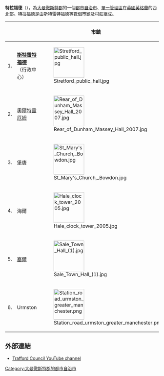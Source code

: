 {{Infobox City
|chinese_name = 特拉福德
|official_name = Metropolitan Borough of Trafford
|image_skyline = Trafford-town-hall3.jpg
|image_caption = 特拉福德議會
|image_map = EnglandTrafford.png
|map_caption = 特拉福德在英格蘭的位置圖
|latd = 53 |latm = 26 |lats = 46 |latNS = N
|longd = 2 |longm = 18 |longs = 29 |longEW = W
|subdivision_type = [[國家|國家]]
|subdivision_name = [[英國|英國]]
|subdivision_type1 = [[英格蘭區域|英格蘭區域]]
|subdivision_name1 = [[西北英格蘭|西北英格蘭]]
|subdivision_type2 = [[都市郡|都市郡]]
|subdivision_name2 = [[大曼徹斯特郡|大曼徹斯特郡]]
|found_date = 
|area_magnitude =
|area_total = 106.04
|area_urban =  
|area_metro  =  
|population_as_of  = 2007年
|population_total = 212,800 
|population_metro  = 
|population_urban = 
|population_density = 1,997 
|website = [http://www.trafford.gov.uk/ www.trafford.gov.uk]
}}

'''特拉福德'''（{{lang-en|Trafford}}），為[[大曼徹斯特郡|大曼徹斯特郡]]的一個[[都市自治市|都市自治市]]、[[單一管理區|單一管理區]]在[[英國|英國]][[英格蘭|英格蘭]]的西北部。特拉福德是由斯特雷特福德等數個市鎮及村莊組成。



{| class="wikitable" style="font-size:90%;border:0px;text-align:left;line-height:150%;"
! || colspan="2" | 市鎮 || 人口 ( 2001年 )
|-
| 1. || '''[[斯特雷特福德|斯特雷特福德]]''' （行政中心）|| [[File:Stretford_public_hall.jpg|100px]]
| align="right" | 37,455  
|-
| 2. || [[奧爾特靈厄姆|奧爾特靈厄姆]] || [[File:Rear_of_Dunham_Massey_Hall_2007.jpg|100px]]
| align="right" | 40,695
|-
| 3. || 堡唐 || [[File:St_Mary's_Church,_Bowdon.jpg|100px]]
| align="right" | 8,806 
|-
| 4. || 海爾 || [[File:Hale_clock_tower_2005.jpg|100px]]
| align="right" | 15,315 
|-
| 5. || [[塞爾_(英國)|塞爾]] || [[File:Sale_Town_Hall_(1).jpg|100px]]
| align="right" | 55,234 
|-
| 6. || Urmston || [[File:Station_road_urmston_greater_manchester.png|100px]]
| align="right" | 40,964 
|}

==外部連結==
{{commonscat|Salford}}
* [http://uk.youtube.com/user/traffordcouncil Trafford Council YouTube channel]

{{DEFAULTSORT:Trafford}}
[[Category:大曼徹斯特郡的都市自治市|Category:大曼徹斯特郡的都市自治市]]